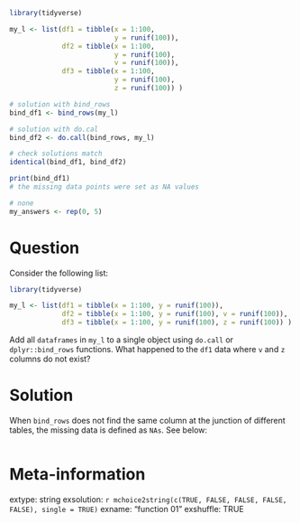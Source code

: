 ```r
library(tidyverse)

my_l <- list(df1 = tibble(x = 1:100, 
                          y = runif(100)),
             df2 = tibble(x = 1:100, 
                          y = runif(100), 
                          v = runif(100)),
             df3 = tibble(x = 1:100, 
                          y = runif(100), 
                          z = runif(100)) )

# solution with bind_rows
bind_df1 <- bind_rows(my_l)

# solution with do.cal
bind_df2 <- do.call(bind_rows, my_l)

# check solutions match
identical(bind_df1, bind_df2)

print(bind_df1)
# the missing data points were set as NA values
```

```r
# none
my_answers <- rep(0, 5)
```

Question
========

Consider the following list:

```r
library(tidyverse)

my_l <- list(df1 = tibble(x = 1:100, y = runif(100)),
             df2 = tibble(x = 1:100, y = runif(100), v = runif(100)),
             df3 = tibble(x = 1:100, y = runif(100), z = runif(100)) )
```

Add all `dataframes` in `my_l` to a single object using `do.call` or `dplyr::bind_rows` functions. What happened to the `df1` data where `v` and `z` columns do not exist?


Solution
================

When `bind_rows` does not find the same column at the junction of different tables, the missing data is defined as `NAs`. See below:

```r
```


Meta-information
================
extype: string
exsolution: `r mchoice2string(c(TRUE, FALSE, FALSE, FALSE, FALSE), single = TRUE)`
exname: "function 01"
exshuffle: TRUE

